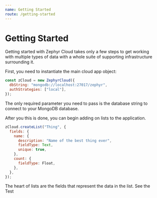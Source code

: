 ```yaml
---
name: Getting Started
route: /getting-started
---
```



# Getting Started

Getting started with Zephyr Cloud takes only a few steps to get working with multiple
types of data with a whole suite of supporting infrastructure surrounding it.

First, you need to instantiate the main cloud app object:

```javascript
const zCloud = new ZephyrCloud({
  dbString: "mongodb://localhost:27017/zephyr",
  authStrategies: ["local"],
});
```

The only required parameter you need to pass is the database string to connect to your MongoDB database.

After you this is done, you can begin adding on lists to the application.

```javascript
zCloud.createList("Thing", {
  fields: {
    name: {
      description: "Name of the best thing ever",
      fieldType: Text,
      unique: true,
    },
    count: {
      fieldType: Float,
    },
  },
});
```

The heart of lists are the fields that represent the data in the list. See the <Link href="#">Test</Link>
